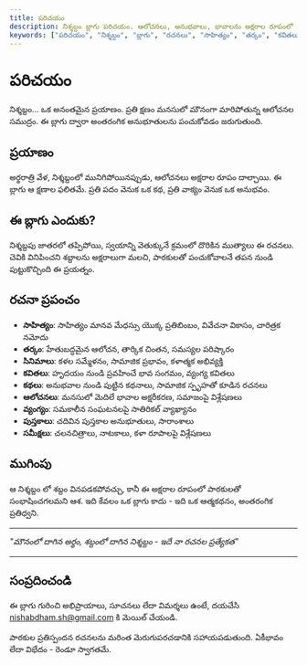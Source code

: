 ```yaml
---
title: పరిచయం
description: నిశ్శబ్దం బ్లాగు పరిచయం. ఆలోచనలు, అనుభవాలు, భావాలను అక్షరాల రూపంలో పంచుకునే వేదిక.
keywords: ["పరిచయం", "నిశ్శబ్దం", "బ్లాగు", "రచనలు", "సాహిత్యం", "తర్కం", "కవితలు", "కథలు", "ఆలోచనలు", "వ్యంగ్యం", "సమీక్షలు"]
---
```


# పరిచయం

నిశ్శబ్దం... ఒక అనంతమైన ప్రయాణం. ప్రతి క్షణం మనసులో మౌనంగా మారిపోతున్న ఆలోచనల సముద్రం. ఈ బ్లాగు ద్వారా అంతరంగిక అనుభూతులను పంచుకోవడం జరుగుతుంది.

## ప్రయాణం

అర్థరాత్రి వేళ, నిశ్శబ్దంలో మునిగిపోయినప్పుడు, ఆలోచనలు అక్షరాల రూపం దాల్చాయి. ఈ బ్లాగు ఆ క్షణాల ఫలితమే. ప్రతి పదం వెనుక ఒక కథ, ప్రతి వాక్యం వెనుక ఒక అనుభవం.

## ఈ బ్లాగు ఎందుకు?

నిశ్శబ్దపు జాతరలో తప్పిపోయి, స్వయాన్ని వెతుక్కునే క్రమంలో దొరికిన ముత్యాలు ఈ రచనలు. చెవికి వినిపించని శబ్దాలను అక్షరాలుగా మలచి, పాఠకులతో పంచుకోవాలనే తపన నుండి పుట్టుకొచ్చింది ఈ ప్రయత్నం.

## రచనా ప్రపంచం

- **సాహిత్యం**: సాహిత్యం మానవ మేధస్సు యొక్క ప్రతిబింబం, వివేచనా వికాసం, చారిత్రక నమోదు
- **తర్కం**: హేతుబద్ధమైన ఆలోచన, తార్కిక చింతన, సమస్యల పరిష్కారం
- **సినిమాలు**: కళల సమ్మేళనం, సామాజిక ప్రభావం, కళాత్మక అభివ్యక్తి
- **కవితలు**: హృదయం నుండి ప్రవహించే భావ సంగమం, వ్యంగ్య కవితలు
- **కథలు**: అనుభవాల నుండి పుట్టిన కథనాలు, సామాజిక స్పృహతో కూడిన రచనలు
- **ఆలోచనలు**: మనసులో మెదిలే భావాల అక్షరీకరణ, సమాజంపై విశ్లేషణలు
- **వ్యంగ్యం**: సమకాలీన సంఘటనలపై సాతిరికల్ వ్యాఖ్యానం
- **పుస్తకాలు**: చదివిన పుస్తకాల అనుభూతులు, సారాంశాలు
- **సమీక్షలు**: చలనచిత్రాలు, నాటకాలు, కళా రూపాలపై విశ్లేషణలు

## ముగింపు

ఆ నిశ్శబ్దం లో శబ్దం వినపడకపోవచ్చు, కానీ ఈ అక్షరాల రూపంలో పాఠకులతో సంభాషించగలమని ఆశ. ఇది కేవలం ఒక బ్లాగు కాదు - ఇది ఒక ఆత్మకథనం, అంతరంగిక ప్రతిధ్వని.

---

_"మౌనంలో దాగిన అర్థం, శబ్దంలో దాగిన నిశ్శబ్దం - ఇదే నా రచనల ప్రత్యేకత"_

---

## సంప్రదించండి

ఈ బ్లాగు గురించి అభిప్రాయాలు, సూచనలు లేదా విమర్శలు ఉంటే, దయచేసి [nishabdham.sh@gmail.com](mailto:nishabdham.sh@gmail.com) కి మెయిల్ చేయండి.

పాఠకుల ప్రతిస్పందన రచనలను మరింత మెరుగుపరచడానికి సహాయపడుతుంది. ఏకీభావం లేదా విభేదం - రెండూ స్వాగతమే.
